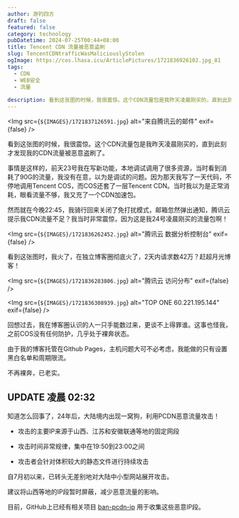 ```yaml
---
author: 游钓四方
draft: false
featured: false
category: technology
pubDatetime: 2024-07-25T00:44+08:00
title: Tencent CDN 流量被恶意盗刷
slug: TencentCDNtrafficWasMaliciouslyStolen
ogImage: https://cos.lhasa.icu/ArticlePictures/1721836926102.jpg_81
tags:
  - CDN
  - WEB安全
  - 流量
  
description: 看到这张图的时候，我很震惊。这个CDN流量包是我昨天凌晨刚买的，直到此刻才发现我的CDN流量被恶意盗刷了
---
```



<Img src={`${IMAGES}/1721837126591.jpg`} alt="来自腾讯云的邮件" exif={false} />

看到这张图的时候，我很震惊。这个CDN流量包是我昨天凌晨刚买的，直到此刻才发现我的CDN流量被恶意盗刷了。

事情是这样的，前天23号我在写新功能，本地调试调用了很多资源，当时看到消耗了90G的流量，我没有在意，以为是调试的问题。因为那天我写了一天代码，不停地调用Tencent COS，而COS还套了一层Tencent CDN。当时我以为是正常消耗，眼看流量不够，我又充了一个CDN加速包。

然而就在今晚22:45，我骑行回来关闭了免打扰模式，邮箱忽然弹出通知，腾讯云提示我CDN流量不足？我当时非常震惊，因为这是我24号凌晨刚买的流量包啊！

<Img src={`${IMAGES}/1721836262452.jpg`} alt="腾讯云 数据分析控制台" exif={false} />

看到这张图时，我火了，在独立博客圈彻底火了，2天内请求数42万？赶超月光博客！

<Img src={`${IMAGES}/1721836283806.jpg`} alt="腾讯云 访问分布" exif={false} />

<Img src={`${IMAGES}/1721836308939.jpg`} alt="TOP ONE 60.221.195.144" exif={false} />

回想过去，我在博客圈认识的人一只手能数过来，更谈不上得罪谁。这事也怪我，之前COS没有任何防护，几乎处于裸奔状态。

由于我的博客托管在Github Pages，主机问题大可不必考虑，我能做的只有设置黑白名单和周期限流。

不再裸奔，已老实。

## UPDATE 凌晨 02:32

知道怎么回事了，24年后，大陆境内出现一窝狗，利用PCDN恶意流量攻击！

* 攻击的主要IP来源于山西、江苏和安徽联通等地的固定网段

* 攻击时间非常规律，集中在19:50到23:00之间

* 攻击者会针对体积较大的静态文件进行持续攻击

自7月初以来，已转头无差别地对大陆中小型网站展开攻击。

建议将山西等地的IP段暂时屏蔽，减少恶意流量的影响。

目前，GitHub上已经有相关项目 [ban-pcdn-ip][1] 用于收集这些恶意IP段。

[1]: https://github.com/unclemcz/ban-pcdn-ip?tab=readme-ov-file